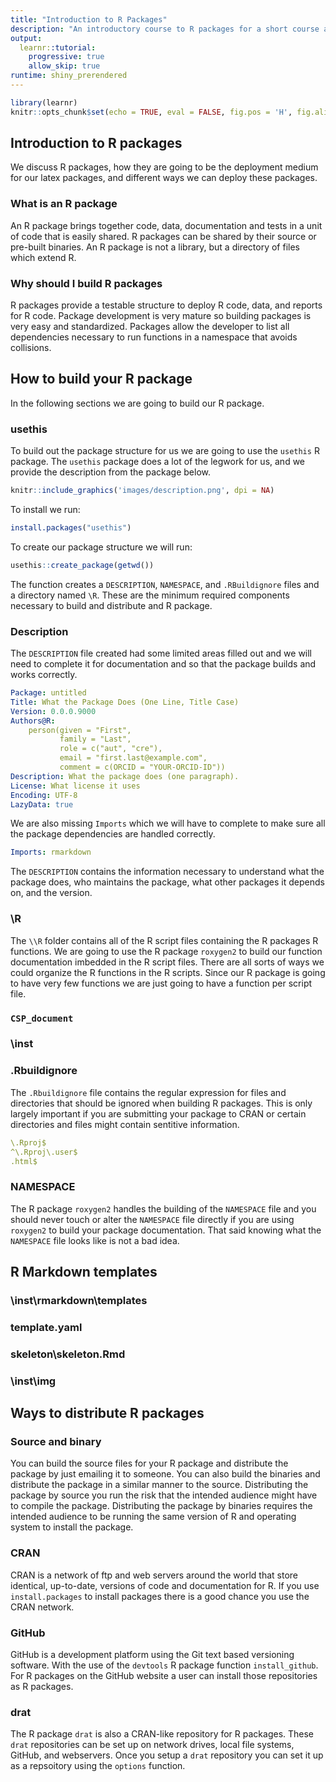 ```yaml
---
title: "Introduction to R Packages"
description: "An introductory course to R packages for a short course at the Conference on Statistical Practice 2020"
output: 
  learnr::tutorial:
    progressive: true
    allow_skip: true
runtime: shiny_prerendered
---
```


```r
library(learnr)
knitr::opts_chunk$set(echo = TRUE, eval = FALSE, fig.pos = 'H', fig.align="center")
```


## Introduction to R packages

We discuss R packages, how they are going to be the deployment medium for our latex packages, and different ways we can deploy these packages.

### What is an R package

An R package brings together code, data, documentation and tests in a unit of code that is easily shared. R packages can be shared by their source or pre-built binaries. An R package is not a library, but a directory of files which extend R. 

### Why should I build R packages

R packages provide a testable structure to deploy R code, data, and reports for R code. Package development is very mature so building packages is very easy and standardized. Packages allow the developer to list all dependencies necessary to run functions in a namespace that avoids collisions.

## How to build your R package

In the following sections we are going to build our R package.

### usethis

To build out the package structure for us we are going to use the `usethis` R package. The `usethis` package does a lot of the legwork for us, and we provide the description from the package below.


```r
knitr::include_graphics('images/description.png', dpi = NA)
```

To install we run:

```r
install.packages("usethis")
```

To create our package structure we will run:

```r
usethis::create_package(getwd())
```

The function creates a `DESCRIPTION`, `NAMESPACE`, and `.RBuildignore` files and a directory named `\R`. These are the minimum required components necessary to build and distribute and R package. 

### Description

The `DESCRIPTION` file created had some limited areas filled out and we will need to complete it for documentation and so that the package builds and works correctly.

```YAML
Package: untitled
Title: What the Package Does (One Line, Title Case)
Version: 0.0.0.9000
Authors@R: 
    person(given = "First",
           family = "Last",
           role = c("aut", "cre"),
           email = "first.last@example.com",
           comment = c(ORCID = "YOUR-ORCID-ID"))
Description: What the package does (one paragraph).
License: What license it uses
Encoding: UTF-8
LazyData: true
```
We are also missing `Imports` which we will have to complete to make sure all the package dependencies are handled correctly. 

```YAML
Imports: rmarkdown
```
The `DESCRIPTION` contains the information necessary to understand what the package does, who maintains the package, what other packages it depends on, and the version. 

### \\R 

The `\\R` folder contains all of the R script files containing the R packages R functions. We are going to use the R package `roxygen2` to build our function documentation imbedded in the R script files. There are all sorts of ways we could organize the R functions in the R scripts. Since our R package is going to have very few functions we are just going to have a function per script file.

### `CSP_document`



### \\inst

### .Rbuildignore

The `.Rbuildignore` file contains the regular expression for files and directories that should be ignored when building R packages. This is only largely important if you are submitting your package to CRAN or certain directories and files might contain sentitive information. 

```YAML
\.Rproj$
^\.Rproj\.user$
.html$
```

### NAMESPACE

The R package `roxygen2` handles the building of the `NAMESPACE` file and you should never touch or alter the `NAMESPACE` file directly if you are using `roxygen2` to build your package documentation. That said knowing what the `NAMESPACE` file looks like is not a bad idea.

## R Markdown templates

### \\inst\\rmarkdown\\templates

### template.yaml

### skeleton\\skeleton.Rmd

### \\inst\\img

## Ways to distribute R packages

### Source and binary

You can build the source files for your R package and distribute the package by just emailing it to someone. You can also build the binaries and distribute the package in a similar manner to the source. Distributing the package by source you run the risk that the intended audience might have to compile the package. Distributing the package by binaries requires the intended audience to be running the same version of R and operating system to install the package. 

### CRAN

CRAN is a network of ftp and web servers around the world that store identical, up-to-date, versions of code and documentation for R. If you use `install.packages` to install packages there is a good chance you use the CRAN network. 

### GitHub

GitHub is a development platform using the Git text based versioning software. With the use of the `devtools` R package function `install_github`. For R packages on the GitHub website a user can install those repositories as R packages.

### drat

The R package `drat` is also a CRAN-like repository for R packages. These `drat` repositories can be set up on network drives, local file systems, GitHub, and webservers. Once you setup a `drat` repository you can set it up as a repsoitory using the `options` function.


